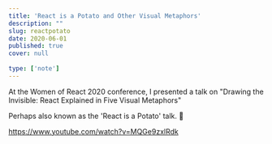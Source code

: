```yaml
---
title: 'React is a Potato and Other Visual Metaphors'
description: ""
slug: reactpotato
date: 2020-06-01
published: true
cover: null
 
type: ['note']
---
```


At the Women of React 2020 conference, I presented a talk on "Drawing the Invisible: React Explained in Five Visual Metaphors"

Perhaps also known as the 'React is a Potato' talk. <span>🥔</span>

https://www.youtube.com/watch?v=MQGe9zxlRdk